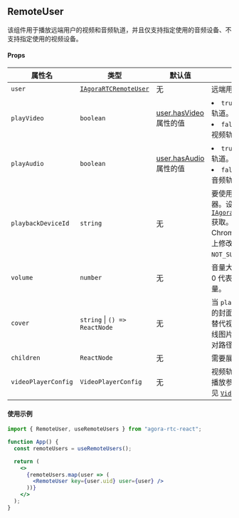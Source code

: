 ## RemoteUser

该组件用于播放远端用户的视频和音频轨道，并且仅支持指定使用的音频设备、不支持指定使用的视频设备。

#### Props

| 属性名              | 类型                                                                            | 默认值                                                                                    | 描述                                                                                                                                                                                                                                                  |
| ------------------- | ------------------------------------------------------------------------------- | ----------------------------------------------------------------------------------------- | ----------------------------------------------------------------------------------------------------------------------------------------------------------------------------------------------------------------------------------------------------- |
| `user`              | [`IAgoraRTCRemoteUser`](/api-ref/rtc/react/interfaces/iagorartcremoteuser.html) | 无                                                                                        | 远端用户对象。                                                                                                                                                                                                                                        |
| `playVideo`         | `boolean`                                                                       | [user.hasVideo](/api-ref/rtc/react/interfaces/iagorartcremoteuser.html#hasvideo) 属性的值 | <li>`true`：播放远端用户的视频轨道。</li><li>`false`：停止播放远端用户的视频轨道。</li>                                                                                                                                                               |
| `playAudio`         | `boolean`                                                                       | [user.hasAudio](/api-ref/rtc/react/interfaces/iagorartcremoteuser.html#hasaudio) 属性的值 | <li>`true`：播放远端用户的音频轨道。</li><li>`false`：停止播放远端用户的音频轨道。</li>                                                                                                                                                               |
| `playbackDeviceId`  | `string`                                                                        | 无                                                                                        | 要使用的播放设备 ID，例如扬声器。设备 ID 通过 [`IAgoraRTC.getPlaybackDevices`](/api-ref/rtc/react/interfaces/iagorartc.html#getplaybackdevices) 获取。该属性仅支持桌面端的 Chrome 浏览器，在其它浏览器上修改该属性的值将会抛出 `NOT_SUPPORTED` 错误。 |
| `volume`            | `number`                                                                        | 无                                                                                        | 音量大小。取值范围 [0, 100]，0 代表静音，100 代表原始音量。                                                                                                                                                                                           |
| `cover`             | `string` &VerticalLine; `() => ReactNode`                                       | 无                                                                                        | 当 `playVideo` 为 `false`时要渲染的封面图片或自定义组件，用于替代视频画面显示。支持传入在线图片的 URL 或本地图片的相对路径。                                                                                                                          |
| `children`          | `ReactNode`                                                                     | 无                                                                                        | 需要展示的 React 节点。                                                                                                                                                                                                                               |
| `videoPlayerConfig` | `VideoPlayerConfig`                                                             | 无                                                                                        | 视频轨道的播放配置。可以设置播放参数（镜像/显示模式），详见 [`VideoPlayerConfig`](/api-ref/rtc/react/interfaces/videoplayerconfig.html)。                                                                                                             |

#### 使用示例

```jsx
import { RemoteUser, useRemoteUsers } from "agora-rtc-react";

function App() {
  const remoteUsers = useRemoteUsers();

  return (
    <>
      {remoteUsers.map(user => (
        <RemoteUser key={user.uid} user={user} />
      ))}
    </>
  );
}
```
